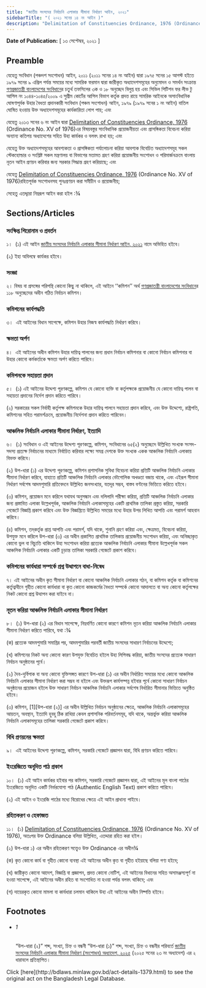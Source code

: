 ```yaml
---
title: "জাতীয় সংসদের নির্বাচনি এলাকার সীমানা নির্ধারণ আইন, ২০২১"
sidebarTitle: "( ২০২১ সনের ১৪ নং আইন )"
description: "Delimitation of Constituencies Ordinance, 1976 (Ordinance No. XV of 1976) রহিতপূর্বক সংশোধনসহ পুনঃপ্রণয়নকল্পে প্রণীত আইন"
---
```


**Date of Publication:** [ ১৩ সেপ্টেম্বর, ২০২১ ]

## Preamble

যেহেতু সংবিধান (পঞ্চদশ সংশোধন) আইন, ২০১১ (২০১১ সনের ১৪ নং আইন) দ্বারা ১৯৭৫ সনের ১৫ আগস্ট হইতে ১৯৭৯ সনের ৯ এপ্রিল পর্যন্ত সময়ের মধ্যে সামরিক ফরমান দ্বারা জারীকৃত অধ্যাদেশসমূহের অনুমোদন ও সমর্থন সংক্রান্ত [গণপ্রজাতন্ত্রী বাংলাদেশের সংবিধান](/act-957.html "গণপ্রজাতন্ত্রী বাংলাদেশের সংবিধান")ের চতুর্থ তফসিলের ৩ক ও ১৮ অনুচ্ছেদ বিলুপ্ত হয় এবং সিভিল পিটিশন ফর লীভ টু আপিল নং ১০৪৪-১০৪৫/২০০৯ এ সুপ্রীম কোর্টের আপিল বিভাগ কর্তৃক প্রদত্ত রায়ে সামরিক আইনকে অসাংবিধানিক ঘোষণাপূর্বক উহার বৈধতা প্রদানকারী সংবিধান (পঞ্চম সংশোধন) আইন, ১৯৭৯ (১৯৭৯ সনের ১ নং আইন) বাতিল ঘোষিত হওয়ায় উক্ত অধ্যাদেশসমূহের কার্যকারিতা লোপ পায়; এবং

যেহেতু ২০১৩ সনের ৬ নং আইন দ্বারা [Delimitation of Constituencies Ordinance, 1976](/laws/volume-19/act-514 "Delimitation of Constituencies Ordinance, 1976") (Ordinance No. XV of 1976)এর বিষয়বস্তুর সাংবিধানিক প্রয়োজনীয়তা এবং প্রাসঙ্গিকতা বিবেচনা করিয়া অন্যান্য কতিপয় অধ্যাদেশের সহিত উহা কার্যকর ও বলবৎ রাখা হয়; এবং

যেহেতু উক্ত অধ্যাদেশসমূহের আবশ্যকতা ও প্রাসঙ্গিকতা পর্যালোচনা করিয়া আবশ্যক বিবেচিত অধ্যাদেশসমূহ সকল স্টেকহোল্ডার ও সংশ্লিষ্ট সকল মন্ত্রণালয় বা বিভাগের মতামত গ্রহণ করিয়া প্রয়োজনীয় সংশোধন ও পরিমার্জনক্রমে বাংলায় নূতন আইন প্রণয়ন করিবার জন্য সরকার সিদ্ধান্ত গ্রহণ করিয়াছে; এবং

যেহেতু [Delimitation of Constituencies Ordinance, 1976](/laws/volume-19/act-514 "Delimitation of Constituencies Ordinance, 1976") (Ordinance No. XV of 1976)রহিতপূর্বক সংশোধনসহ পুনঃপ্রণয়ন করা সমীচীন ও প্রয়োজনীয়;

সেহেতু এতদ্দ্বারা নিম্নরূপ আইন করা হইল :¾

## Sections/Articles

### সংক্ষিপ্ত শিরোনাম ও প্রবর্তন

১।  (১) এই আইন [জাতীয় সংসদের নির্বাচনি এলাকার সীমানা নির্ধারণ আইন, ২০২১](/laws/volume-51/act-1379 "জাতীয় সংসদের নির্বাচনি এলাকার সীমানা নির্ধারণ আইন, ২০২১") নামে অভিহিত হইবে।

(২) ইহা অবিলম্বে কার্যকর হইবে।

### সংজ্ঞা

২। বিষয় বা প্রসঙ্গের পরিপন্থি কোনো কিছু না থাকিলে, এই আইনে ‘‘কমিশন’’ অর্থ [গণপ্রজাতন্ত্রী বাংলাদেশের সংবিধান](/act-957.html "গণপ্রজাতন্ত্রী বাংলাদেশের সংবিধান")ের ১১৮ অনুচ্ছেদের অধীন গঠিত নির্বাচন কমিশন।

### কমিশনের কার্যপদ্ধতি

৩।  এই আইনের বিধান সাপেক্ষে, কমিশন উহার নিজস্ব কার্যপদ্ধতি নির্ধারণ করিবে।

### ক্ষমতা অর্পণ

৪।  এই আইনের অধীন কমিশন উহার দায়িত্ব পালনের জন্য প্রধান নির্বাচন কমিশনার বা কোনো নির্বাচন কমিশনার বা উহার কোনো কর্মকর্তাকে ক্ষমতা অর্পণ করিতে পারিবে।

### কমিশনকে সহায়তা প্রদান

৫।  (১) এই আইনের উদ্দেশ্য পূরণকল্পে, কমিশন যে কোনো ব্যক্তি বা কর্তৃপক্ষকে প্রয়োজনীয় যে কোনো দায়িত্ব পালন বা সহায়তা প্রদানের নির্দেশ প্রদান করিতে পারিবে।

(২) সরকারের সকল নির্বাহী কর্তৃপক্ষ কমিশনকে উহার দায়িত্ব পালনে সহায়তা প্রদান করিবে, এবং উক্ত উদ্দেশ্যে, রাষ্ট্রপতি, কমিশনের সহিত পরামর্শক্রমে, প্রয়োজনীয় নির্দেশনা প্রদান করিতে পারিবেন।

### আঞ্চলিক নির্বাচনি এলাকার সীমানা নির্ধারণ, ইত্যাদি

৬।  (১) সংবিধান ও এই আইনের উদ্দেশ্য পূরণকল্পে, কমিশন, সংবিধানের ৬৫(২) অনুচ্ছেদে উল্লিখিত সংখ্যক সংসদ-সদস্য প্রত্যক্ষ নির্বাচনের মাধ্যমে নির্বাচিত করিবার লক্ষ্যে সমগ্র দেশকে উক্ত সংখ্যক একক আঞ্চলিক নির্বাচনি এলাকায় বিভক্ত করিবে।

(২) উপ-ধারা (১) এর উদ্দেশ্য পূরণকল্পে, কমিশন প্রশাসনিক সুবিধা বিবেচনা করিয়া প্রতিটি আঞ্চলিক নির্বাচনি এলাকার সীমানা নির্ধারণ করিবে, যাহাতে প্রতিটি আঞ্চলিক নির্বাচনি এলাকার ভৌগোলিক অখণ্ডতা বজায় থাকে, এবং এইরূপ সীমানা নির্ধারণ সর্বশেষ আদমশুমারি প্রতিবেদনে উল্লিখিত জনসংখ্যার, যতদূর সম্ভব, বাস্তব বণ্টনের ভিত্তিতে করিতে হইবে।

(৩) কমিশন, প্রয়োজন মনে করিলে যথাযথ অনুসন্ধান এবং দলিলাদি পরীক্ষা করিয়া, প্রতিটি আঞ্চলিক নির্বাচনি এলাকার জন্য প্রস্তাবিত এলাকা উল্লেখপূর্বক, আঞ্চলিক নির্বাচনি এলাকাসমূহের একটি প্রাথমিক তালিকা প্রস্তুত করিয়া, সরকারি গেজেটে বিজ্ঞপ্তি প্রকাশ করিবে এবং উক্ত বিজ্ঞপ্তিতে উল্লিখিত সময়ের মধ্যে উহার উপর লিখিত আপত্তি এবং পরামর্শ আহবান করিবে।

(৪) কমিশন, তদ্‌কর্তৃক প্রাপ্ত আপত্তি এবং পরামর্শ, যদি থাকে, শুনানি গ্রহণ করিয়া এবং, ক্ষেত্রমত, বিবেচনা করিয়া, উপযুক্ত মনে করিলে উপ-ধারা (৩) এর অধীন প্রকাশিত প্রাথমিক তালিকায় প্রয়োজনীয় সংশোধন করিয়া, এবং অনিচ্ছাকৃত কোনো ভুল বা বিচ্যুতি থাকিলে উহা সংশোধন করিয়া প্রত্যেক আঞ্চলিক নির্বাচনি এলাকার সীমানা উল্লেখপূর্বক সকল আঞ্চলিক নির্বাচনি এলাকার একটি চূড়ান্ত তালিকা সরকারি গেজেটে প্রকাশ করিবে।

### কমিশনের কার্যধারা সম্পর্কে প্রশ্ন উত্থাপনে বাধা-নিষেধ

৭। এই আইনের অধীন কৃত সীমানা নির্ধারণ বা কোনো আঞ্চলিক নির্বাচনি এলাকার গঠন, বা কমিশন কর্তৃক বা কমিশনের কর্তৃত্বাধীনে গৃহীত কোনো কার্যধারা বা কৃত কোনো কাজকর্মের বৈধতা সম্পর্কে কোনো আদালতে বা অন্য কোনো কর্তৃপক্ষের নিকট কোনো প্রশ্ন উত্থাপন করা যাইবে না।

### নূতন করিয়া আঞ্চলিক নির্বাচনি এলাকার সীমানা নির্ধারণ

৮।  (১) উপ-ধারা (২) এর বিধান সাপেক্ষে, নিম্নবর্ণিত কোনো কারণে কমিশন নূতন করিয়া আঞ্চলিক নির্বাচনি এলাকার সীমানা নির্ধারণ করিতে পারিবে, যথা :¾

(ক) প্রত্যেক আদমশুমারি সমাপ্তির পর, আদমশুমারির পরবর্তী জাতীয় সংসদের সাধারণ নির্বাচনের উদ্দেশ্যে;

(খ) কমিশনের নিকট অন্য কোনো কারণ উপযুক্ত বিবেচিত হইলে উহা লিপিবদ্ধ করিয়া, জাতীয় সংসদের প্রত্যেক সাধারণ নির্বাচন অনুষ্ঠানের পূর্বে।

(২) দৈব-দুর্বিপাক বা অন্য কোনো যুক্তিসঙ্গত কারণে উপ-ধারা (১) এর অধীন নির্ধারিত সময়ের মধ্যে কোনো আঞ্চলিক নির্বাচনি এলাকার সীমানা নির্ধারণ করা সম্ভব না হইলে এবং উক্তরূপ কার্যসম্পন্ন হইবার পূর্বে কোনো সাধারণ নির্বাচন অনুষ্ঠানের প্রয়োজন হইলে উক্ত সাধারণ নির্বাচন আঞ্চলিক নির্বাচনি এলাকার সর্বশেষ নির্ধারিত সীমানার ভিত্তিতে অনুষ্ঠিত হইবে।

(৩) কমিশন, [1][উপ-ধারা (২)] এর অধীন উল্লিখিত নির্বাচন অনুষ্ঠানের ক্ষেত্রে, আঞ্চলিক নির্বাচনি এলাকাসমূহের আয়তন, অবস্থান, ইত্যাদি হুবহু ঠিক রাখিয়া কেবল প্রশাসনিক পরিবর্তনসমূহ, যদি থাকে, অন্তর্ভুক্ত করিয়া আঞ্চলিক নির্বাচনি এলাকাসমূহের তালিকা সরকারি গেজেটে প্রকাশ করিবে।

### বিধি প্রণয়নের ক্ষমতা

৯।  এই আইনের উদ্দেশ্য পূরণকল্পে, কমিশন, সরকারি গেজেটে প্রজ্ঞাপন দ্বারা, বিধি প্রণয়ন করিতে পারিবে।

### ইংরেজিতে অনূদিত পাঠ প্রকাশ

১০।  (১) এই আইন কার্যকর হইবার পর কমিশন, সরকারি গেজেটে প্রজ্ঞাপন দ্বারা, এই আইনের মূল বাংলা পাঠের ইংরেজিতে অনূদিত একটি নির্ভরযোগ্য পাঠ (Authentic English Text) প্রকাশ করিতে পারিবে।

(২) এই আইন ও ইংরেজি পাঠের মধ্যে বিরোধের ক্ষেত্রে এই আইন প্রাধান্য পাইবে।

### রহিতকরণ ও হেফাজত

১১।  (১) [Delimitation of Constituencies Ordinance, 1976](/laws/volume-19/act-514 "Delimitation of Constituencies Ordinance, 1976") (Ordinance No. XV of 1976), অতঃপর উক্ত Ordinance বলিয়া উল্লিখিত, এতদ্দারা রহিত করা হইল।

(২) উপ-ধারা ১) এর অধীন রহিতকরণ সত্ত্বেও উক্ত Ordinance এর অধীন¾

(ক) কৃত কোনো কার্য বা গৃহীত কোনো ব্যবস্থা এই আইনের অধীন কৃত বা গৃহীত হইয়াছে বলিয়া গণ্য হইবে;

(খ) জারীকৃত কোনো আদেশ, বিজ্ঞপ্তি বা প্রজ্ঞাপন, প্রদত্ত কোনো নোটিশ, এই আইনের বিধানের সহিত অসামঞ্জস্যপূর্ণ না হওয়া সাপেক্ষে, এই আইনের অধীন রহিত বা সংশোধিত না হওয়া পর্যন্ত বলবৎ থাকিবে; এবং

(গ) দায়েরকৃত কোনো মামলা বা কার্যধারা চলমান থাকিলে উহা এই আইনের অধীন নিষ্পত্তি হইবে।

## Footnotes

- ###### 1

  “উপ-ধারা (২)” শব্দ, সংখ্যা, চিহ্ন ও বন্ধনী “উপ-ধারা (১)” শব্দ, সংখ্যা, চিহ্ন ও বন্ধনীর পরিবর্তে [জাতীয় সংসদের নির্বাচনি এলাকার সীমানা নির্ধারণ (সংশোধন) অধ্যাদেশ, ২০২৫](/laws/volume-56/act-1536 "জাতীয় সংসদের নির্বাচনি এলাকার সীমানা নির্ধারণ (সংশোধন) অধ্যাদেশ, ২০২৫") (২০২৫ সনের ২৩ নং অধ্যাদেশ) এর ২ ধারাবলে প্রতিস্থাপিত।

<Note>
  Click [here](http://bdlaws.minlaw.gov.bd/act-details-1379.html) to see the original act on the Bangladesh Legal Database.
</Note>
